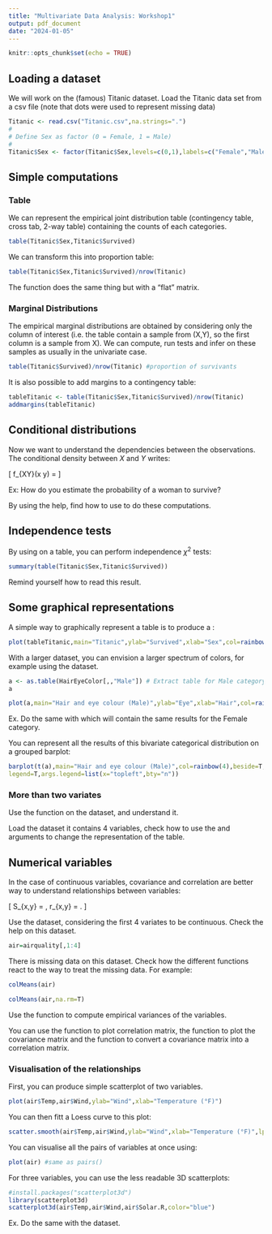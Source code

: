 ```yaml
---
title: "Multivariate Data Analysis: Workshop1"
output: pdf_document
date: "2024-01-05"
---
```


```r
knitr::opts_chunk$set(echo = TRUE)
```

## Loading a dataset

We will work on the (famous) Titanic dataset. Load the Titanic data set from a csv file (note that dots were used to represent missing data)

```r
Titanic <- read.csv("Titanic.csv",na.strings=".")
#
# Define Sex as factor (0 = Female, 1 = Male)
#
Titanic$Sex <- factor(Titanic$Sex,levels=c(0,1),labels=c("Female","Male"))
```

## Simple computations

### Table

We can represent the empirical joint distribution table (contingency table, cross tab, 2-way table) containing the counts of each categories.

```r
table(Titanic$Sex,Titanic$Survived)
```

We can transform this into proportion table:

```r
table(Titanic$Sex,Titanic$Survived)/nrow(Titanic)
```

The function \texttt{ftable} does the same thing but with a "flat" matrix.

### Marginal Distributions

The empirical marginal distributions are obtained by considering only the column of interest (i.e. the table contain a sample from (X,Y), so the first column is a sample from X). We can compute, run tests and infer on these samples as usually in the univariate case.

```r
table(Titanic$Survived)/nrow(Titanic) #proportion of survivants
```

It is also possible to add margins to a contingency table:


```r
tableTitanic <- table(Titanic$Sex,Titanic$Survived)/nrow(Titanic)
addmargins(tableTitanic)
```

## Conditional distributions

Now we want to understand the dependencies between the observations. The conditional density between $X$ and $Y$ writes:

\[ f_{X\mid Y}(x \mid y) = \frac{f_{X,Y}(x,y)}{f_Y(y)} \]

Ex: How do you estimate the probability of a woman to survive?

By using the help, find how to use \texttt{prop.table} to do these computations.

## Independence tests

By using \texttt{summary} on a table, you can perform independence $\chi^2$ tests:

```r
summary(table(Titanic$Sex,Titanic$Survived))
```

Remind yourself how to read this result.

## Some graphical representations

A simple way to graphically represent a table is to produce a \emph{mosaic}:

```r

plot(tableTitanic,main="Titanic",ylab="Survived",xlab="Sex",col=rainbow(2))

```

With a larger dataset, you can envision a larger spectrum of colors, for example using the \texttt{HairEyeColor} dataset.

```r

a <- as.table(HairEyeColor[,,"Male"]) # Extract table for Male category
a

```


```r

plot(a,main="Hair and eye colour (Male)",ylab="Eye",xlab="Hair",col=rainbow(4))

```

Ex. Do the same with \texttt{b} which will contain the same results for the Female category.

You can represent all the results of this bivariate categorical distribution on a grouped barplot:

```r

barplot(t(a),main="Hair and eye colour (Male)",col=rainbow(4),beside=T,xlab="Hair color",
legend=T,args.legend=list(x="topleft",bty="n"))

```

### More than two variates

Use the \texttt{ftable} function on the \texttt{HairEyeColor} dataset, and understand it.

Load the \texttt{Personal.csv} dataset it contains 4 variables, check how to use the \texttt{row.vars} and \texttt{col.vars} arguments to change the representation of the table.

## Numerical variables

In the case of continuous variables, covariance and correlation are better way to understand relationships between variables:

\[ S_{x,y} = \frac{\sum_i (x_i - \bar{x} )(y_i - \bar{y} )}{n}, \quad r_{x,y} = \frac{S_{x,y}}{S_x S_y}. \]

Use the \texttt{airquality} dataset, considering the first 4 variates to be continuous. Check the help on this dataset.

```r
air=airquality[,1:4]
```

There is missing data on this dataset. Check how the different functions react to the way to treat the missing data. For example:

```r

colMeans(air)

colMeans(air,na.rm=T)

```

Use the \texttt{apply} function to compute empirical variances of the variables.

You can use the \texttt{cor} function to plot correlation matrix, the \texttt{cov} function to plot the covariance matrix and the \texttt{cov2cor} function to convert a covariance matrix into a correlation matrix.


### Visualisation of the relationships

First, you can produce simple scatterplot of two variables.

```r
plot(air$Temp,air$Wind,ylab="Wind",xlab="Temperature (°F)")
```

You can then fitt a Loess curve to this plot:

```r

scatter.smooth(air$Temp,air$Wind,ylab="Wind",xlab="Temperature (°F)",lpars=list(col="red"))

```

You can visualise all the pairs of variables at once using:

```r

plot(air) #same as pairs()

```

For three variables, you can use the less readable 3D scatterplots:

```r

#install.packages("scatterplot3d")
library(scatterplot3d)
scatterplot3d(air$Temp,air$Wind,air$Solar.R,color="blue")

```

Ex. Do the same with the \texttt{iris} dataset.